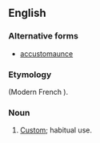 ==English==

===Alternative forms===
* [[accustomaunce]] {{qualifier|obsolete|rare}}

===Etymology===
{{etyl|fro|en}} {{term|accoustumance|lang=fro}} (Modern French {{term|accoutumance|lang=fr}}).

===Noun===
{{en-noun}}

# {{context|obsolete|lang=en}} [[custom|Custom]]; habitual use.